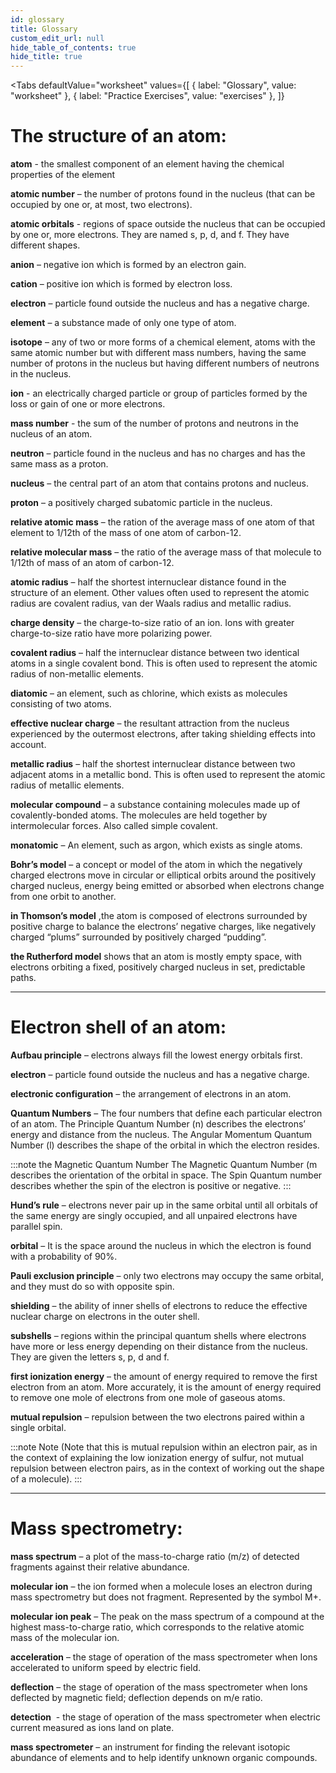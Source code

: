 ```yaml
---
id: glossary
title: Glossary
custom_edit_url: null
hide_table_of_contents: true
hide_title: true
---
```



<Theme atomicStructure />

<Tabs
  defaultValue="worksheet"
  values={[
    { label: "Glossary", value: "worksheet" },
    { label: "Practice Exercises", value: "exercises" },
  ]}
>

<TabItem value="worksheet">

# The structure of an atom:

<p>
  <strong>atom</strong>
  <AudioButton url="/media/1.14349630.mp3" /> - the smallest component of an element
  having the chemical properties of the element
</p>
<p>
  <strong>atomic number</strong>
  <AudioButton url="/media/2.b287e710.mp3" /> – the number of protons found in the
  nucleus (that can be occupied by one or, at most, two electrons).
</p>
<p>
  <strong>atomic orbitals</strong>
  <AudioButton url="/media/3.60bb8da7.mp3" /> - regions of space outside the nucleus
  that can be occupied by one or, more electrons. They are named s, p, d, and f.
  They have different shapes.
</p>
<p>
  <strong>anion</strong>
  <AudioButton url="/media/4.5ba47650.mp3" /> – negative ion which is formed by an
  electron gain.
</p>
<p>
  <strong>cation</strong>
  <AudioButton url="/media/9.39a3e638.mp3" /> – positive ion which is formed by electron
  loss.
</p>
<p>
  <strong>electron</strong>
  <AudioButton url="/media/12.a4de26fe.mp3" /> – particle found outside the nucleus
  and has a negative charge.
</p>
<p>
  <strong>element</strong>
  <AudioButton url="/media/13.26ec4101.mp3" /> – a substance made of only one type
  of atom.
</p>
<p>
  <strong>isotope</strong>
  <AudioButton url="/media/14.73dc5240.mp3" /> – any of two or more forms of a chemical
  element, atoms with the same atomic number but with different mass numbers, having
  the same number of protons in the nucleus but having different numbers of neutrons
  in the nucleus.
</p>
<p>
  <strong>ion</strong>
  <AudioButton url="/media/15.b9709024.mp3" /> - an electrically charged particle
  or group of particles formed by the loss or gain of one or more electrons.
</p>
<p>
  <strong>mass number</strong>
  <AudioButton url="/media/16.ecd1f3be.mp3" /> - the sum of the number of protons
  and neutrons in the nucleus of an atom.
</p>
<p>
  <strong>neutron</strong>
  <AudioButton url="/media/20.3a688cd1.mp3" /> – particle found in the nucleus and
  has no charges and has the same mass as a proton.
</p>
<p>
  <strong>nucleus</strong>
  <AudioButton url="/media/21.e262d65e.mp3" /> – the central part of an atom that
  contains protons and nucleus.
</p>
<p>
  <strong>proton</strong>
  <AudioButton url="/media/22.27c66f56.mp3" /> – a positively charged subatomic particle
  in the nucleus.
</p>
<p>
  <strong>relative atomic mass</strong>
  <AudioButton url="/media/23.c97a109e.mp3" /> – the ration of the average mass of
  one atom of that element to 1/12th of the mass of one atom of carbon-12.
</p>
<p>
  <strong>relative molecular mass</strong>
  <AudioButton url="/media/24.03eda131.mp3" /> – the ratio of the average mass of
  that molecule to 1/12th of mass of an atom of carbon-12.
</p>
<p>
  <strong>atomic radius</strong>
  <AudioButton url="/media/5.2970333f.mp3" /> – half the shortest internuclear distance
  found in the structure of an element. Other values often used to represent the
  atomic radius are covalent radius, van der Waals radius and metallic radius.
</p>
<p>
  <strong>charge density</strong>
  <AudioButton url="/media/7.107d021b.mp3" /> – the charge-to-size ratio of an ion.
  Ions with greater charge-to-size ratio have more polarizing power.
</p>
<p>
  <strong>covalent radius</strong>
  <AudioButton url="/media/8.6c104229.mp3" /> – half the internuclear distance between
  two identical atoms in a single covalent bond. This is often used to represent
  the atomic radius of non-metallic elements.
</p>
<p>
  <strong>diatomic</strong>
  <AudioButton url="/media/10.47b1fc47.mp3" /> – an element, such as chlorine, which
  exists as molecules consisting of two atoms.
</p>
<p>
  <strong>effective nuclear charge</strong>
  <AudioButton url="/media/11.f88ef659.mp3" /> – the resultant attraction from the
  nucleus experienced by the outermost electrons, after taking shielding effects
  into account.
</p>
<p>
  <strong>metallic radius</strong>
  <AudioButton url="/media/17.b9555408.mp3" /> – half the shortest internuclear distance
  between two adjacent atoms in a metallic bond. This is often used to represent
  the atomic radius of metallic elements.
</p>
<p>
  <strong>molecular compound</strong>
  <AudioButton url="/media/18.83d476cb.mp3" /> – a substance containing molecules
  made up of covalently-bonded atoms. The molecules are held together by intermolecular
  forces. Also called simple covalent.
</p>
<p>
  <strong>monatomic</strong>
  <AudioButton url="/media/19.ac428d40.mp3" /> – An element, such as argon, which
  exists as single atoms.
</p>
<p>
  <strong>Bohr’s model</strong>
  <AudioButton url="/media/6.26b3d039.mp3" /> – a concept or model of the atom in
  which the negatively charged electrons move in circular or elliptical orbits around
  the positively charged nucleus, energy being emitted or absorbed when electrons
  change from one orbit to another.
</p>
<p>
  <strong>in Thomson’s model</strong>
  <AudioButton url="/media/26.84da3ca2.mp3" /> ,the atom is composed of electrons
  surrounded by positive charge to balance the electrons’ negative charges, like
  negatively charged “plums” surrounded by positively charged “pudding”.
</p>
<p>
  <strong>the Rutherford model</strong>
  <AudioButton url="/media/25.810608ed.mp3" /> shows that an atom is mostly empty
  space, with electrons orbiting a fixed, positively charged nucleus in set, predictable
  paths.
</p>

---

# Electron shell of an atom:

<p>
  <strong>Aufbau principle</strong>
  <AudioButton url="/media/27.9599b76e.mp3" /> – electrons always fill the lowest
  energy orbitals first.
</p>
<p>
  <strong>electron</strong>
  <AudioButton url="/media/28.8caa3cc5.mp3" /> – particle found outside the nucleus
  and has a negative charge.
</p>
<p>
  <strong>electronic configuration</strong>
  <AudioButton url="/media/29.bcba6391.mp3" /> – the arrangement of electrons in
  an atom.
</p>
<p>
  <strong>Quantum Numbers</strong>
  <AudioButton url="/media/35.7dca5a36.mp3" /> – The four numbers that define each
  particular electron of an atom. The Principle Quantum Number (n) describes the
  electrons’ energy and distance from the nucleus. The Angular Momentum Quantum Number
  (l) describes the shape of the orbital in which the electron resides.
</p>

:::note the Magnetic Quantum Number
The Magnetic Quantum Number (m describes the orientation of the orbital in space. The Spin Quantum number describes whether the spin of the electron is positive or negative.
:::

<p>
  <strong>Hund’s rule</strong>
  <AudioButton url="/media/31.0eaecd8e.mp3" /> – electrons never pair up in the same
  orbital until all orbitals of the same energy are singly occupied, and all unpaired
  electrons have parallel spin.
</p>
<p>
  <strong>orbital</strong>
  <AudioButton url="/media/33.30a746d5.mp3" /> – It is the space around the nucleus
  in which the electron is found with a probability of 90%.
</p>
<p>
  <strong>Pauli exclusion principle</strong>
  <AudioButton url="/media/34.52228daf.mp3" /> – only two electrons may occupy the
  same orbital, and they must do so with opposite spin.
</p>
<p>
  <strong>shielding</strong>
  <AudioButton url="/media/36.1aae12c7.mp3" /> – the ability of inner shells of electrons
  to reduce the effective nuclear charge on electrons in the outer shell.
</p>
<p>
  <strong>subshells</strong>
  <AudioButton url="/media/37.e7607e86.mp3" /> – regions within the principal quantum
  shells where electrons have more or less energy depending on their distance from
  the nucleus. They are given the letters s, p, d and f.
</p>
<p>
  <strong>first ionization energy</strong>
  <AudioButton url="/media/30.65f3209f.mp3" /> – the amount of energy required to
  remove the first electron from an atom. More accurately, it is the amount of energy
  required to remove one mole of electrons from one mole of gaseous atoms.
</p>
<p>
  <strong>mutual repulsion</strong>
  <AudioButton url="/media/32.39dbba8d.mp3" /> – repulsion between the two electrons
  paired within a single orbital.
</p>

:::note Note
(Note that this is mutual repulsion within an electron pair, as in the context of
explaining the low ionization energy of sulfur, not mutual repulsion between electron
pairs, as in the context of working out the shape of a molecule).
:::

---

# Mass spectrometry:

<p>
  <strong>mass spectrum</strong>
  <AudioButton url="/media/41.5c328971.mp3" /> – a plot of the mass-to-charge ratio
  (m/z) of detected fragments against their relative abundance.
</p>
<p>
  <strong>molecular ion</strong>
  <AudioButton url="/media/42.9fc1d843.mp3" /> – the ion formed when a molecule loses
  an electron during mass spectrometry but does not fragment. Represented by the
  symbol M+.
</p>
<p>
  <strong>molecular ion peak</strong>
  <AudioButton url="/media/43.fb64677b.mp3" /> – The peak on the mass spectrum of
  a compound at the highest mass-to-charge ratio, which corresponds to the relative
  atomic mass of the molecular ion.
</p>
<p>
  <strong>acceleration</strong>
  <AudioButton url="/media/38.5a5d4c60.mp3" /> – the stage of operation of the mass
  spectrometer when Ions accelerated to uniform speed by electric field.
</p>
<p>
  <strong>deflection</strong>
  <AudioButton url="/media/39.f77a5dc7.mp3" /> – the stage of operation of the mass
  spectrometer when Ions deflected by magnetic field; deflection depends on m/e ratio.
</p>
<p>
  <strong>detection</strong>
   - the stage of operation of the mass spectrometer when electric current measured
  as ions land on plate.
</p>
<p>
  <strong>mass spectrometer</strong>
  <AudioButton url="/media/40.2c9887c7.mp3" /> – an instrument for finding the relevant
  isotopic abundance of elements and to help identify unknown organic compounds.
</p>
</TabItem>

<TabItem value="exercises">
  <Frame src="https://learningapps.org/watch?v=p84km7azk21" height="500px" />
</TabItem>

</Tabs>
